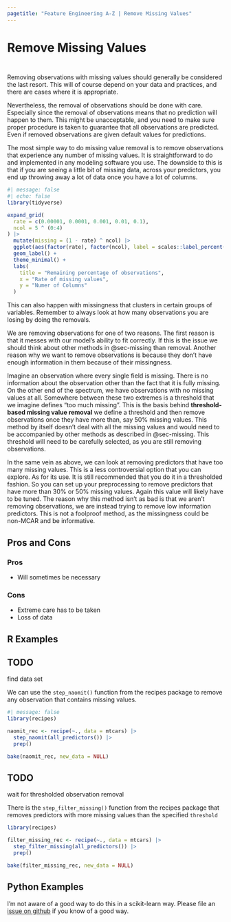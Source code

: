 ```yaml
---
pagetitle: "Feature Engineering A-Z | Remove Missing Values"
---
```


# Remove Missing Values {#sec-missing-remove}

::: {style="visibility: hidden; height: 0px;"}
## Remove Missing Values
:::

Removing observations with missing values should generally be considered the last resort.
This will of course depend on your data and practices, and there are cases where it is appropriate.

Nevertheless, the removal of observations should be done with care.
Especially since the removal of observations means that no prediction will happen to them.
This might be unacceptable, and you need to make sure proper procedure is taken to guarantee that all observations are predicted.
Even if removed observations are given default values for predictions.

The most simple way to do missing value removal is to remove observations that experience any number of missing values.
It is straightforward to do and implemented in any modeling software you use.
The downside to this is that if you are seeing a little bit of missing data, across your predictors, you end up throwing away a lot of data once you have a lot of columns.

```r
#| message: false
#| echo: false
library(tidyverse)

expand_grid(
  rate = c(0.00001, 0.0001, 0.001, 0.01, 0.1),
  ncol = 5 ^ (0:4)
) |>
  mutate(missing = (1 - rate) ^ ncol) |>
  ggplot(aes(factor(rate), factor(ncol), label = scales::label_percent(2)(missing))) +
  geom_label() +
  theme_minimal() +
  labs(
    title = "Remaining percentage of observations",
    x = "Rate of missing values",
    y = "Numer of Columns"
  )
```

This can also happen with missingness that clusters in certain groups of variables.
Remember to always look at how many observations you are losing by doing the removals.

We are removing observations for one of two reasons.
The first reason is that it messes with our model's ability to fit correctly.
If this is the issue we should think about other methods in @sec-missing than removal.
Another reason why we want to remove observations is because they don't have enough information in them because of their missingness.

Imagine an observation where every single field is missing.
There is no information about the observation other than the fact that it is fully missing.
On the other end of the spectrum, we have observations with no missing values at all.
Somewhere between these two extremes is a threshold that we imagine defines "too much missing".
This is the basis behind **threshold-based missing value removal** we define a threshold and then remove observations once they have more than, say 50% missing values.
This method by itself doesn't deal with all the missing values and would need to be accompanied by other methods as described in @sec-missing.
This threshold will need to be carefully selected, as you are still removing observations.

In the same vein as above, we can look at removing predictors that have too many missing values.
This is a less controversial option that you can explore.
As for its use.
It is still recommended that you do it in a thresholded fashion.
So you can set up your preprocessing to remove predictors that have more than 30% or 50% missing values.
Again this value will likely have to be tuned.
The reason why this method isn't as bad is that we aren't removing observations, we are instead trying to remove low information predictors.
This is not a foolproof method, as the missingness could be non-MCAR and be informative.

## Pros and Cons

### Pros

-   Will sometimes be necessary

### Cons

-   Extreme care has to be taken
-   Loss of data

## R Examples

::: callout-caution
# TODO

find data set
:::

We can use the `step_naomit()` function from the recipes package to remove any observation that contains missing values.

```r
#| message: false
library(recipes)

naomit_rec <- recipe(~., data = mtcars) |>
  step_naomit(all_predictors()) |>
  prep()

bake(naomit_rec, new_data = NULL)
```

::: callout-caution
# TODO

wait for thresholded observation removal
:::

There is the `step_filter_missing()` function from the recipes package that removes predictors with more missing values than the specified `threshold`

```r
library(recipes)

filter_missing_rec <- recipe(~., data = mtcars) |>
  step_filter_missing(all_predictors()) |>
  prep()

bake(filter_missing_rec, new_data = NULL)
```

## Python Examples

I'm not aware of a good way to do this in a scikit-learn way.
Please file an [issue on github](https://github.com/EmilHvitfeldt/feature-engineering-az/issues/new?assignees=&labels=&projects=&template=general-issue.md&title) if you know of a good way.